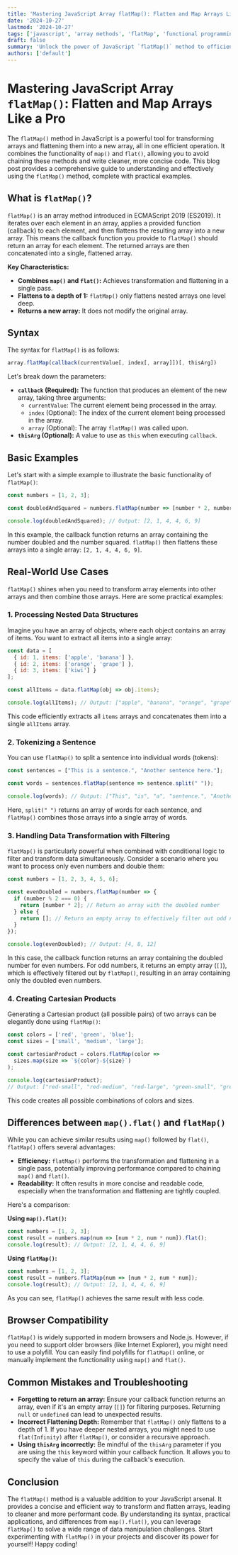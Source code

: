 ```yaml
---
title: 'Mastering JavaScript Array flatMap(): Flatten and Map Arrays Like a Pro'
date: '2024-10-27'
lastmod: '2024-10-27'
tags: ['javascript', 'array methods', 'flatMap', 'functional programming', 'data transformation', 'es6', 'web development', 'javascript tutorial']
draft: false
summary: 'Unlock the power of JavaScript `flatMap()` method to efficiently transform and flatten arrays in a single step. Learn how to use `flatMap()` with real-world examples and optimize your code for cleaner, more performant data manipulation.'
authors: ['default']
---
```


# Mastering JavaScript Array `flatMap()`: Flatten and Map Arrays Like a Pro

The `flatMap()` method in JavaScript is a powerful tool for transforming arrays and flattening them into a new array, all in one efficient operation. It combines the functionality of `map()` and `flat()`, allowing you to avoid chaining these methods and write cleaner, more concise code.  This blog post provides a comprehensive guide to understanding and effectively using the `flatMap()` method, complete with practical examples.

## What is `flatMap()`?

`flatMap()` is an array method introduced in ECMAScript 2019 (ES2019).  It iterates over each element in an array, applies a provided function (callback) to each element, and then flattens the resulting array into a new array.  This means the callback function you provide to `flatMap()` should return an array for each element.  The returned arrays are then concatenated into a single, flattened array.

**Key Characteristics:**

*   **Combines `map()` and `flat()`:**  Achieves transformation and flattening in a single pass.
*   **Flattens to a depth of 1:**  `flatMap()` only flattens nested arrays one level deep.
*   **Returns a new array:**  It does not modify the original array.

## Syntax

The syntax for `flatMap()` is as follows:

```javascript
array.flatMap(callback(currentValue[, index[, array]])[, thisArg])
```

Let's break down the parameters:

*   **`callback` (Required):**  The function that produces an element of the new array, taking three arguments:
    *   `currentValue`: The current element being processed in the array.
    *   `index` (Optional): The index of the current element being processed in the array.
    *   `array` (Optional): The array `flatMap()` was called upon.
*   **`thisArg` (Optional):**  A value to use as `this` when executing `callback`.

## Basic Examples

Let's start with a simple example to illustrate the basic functionality of `flatMap()`:

```javascript
const numbers = [1, 2, 3];

const doubledAndSquared = numbers.flatMap(number => [number * 2, number * number]);

console.log(doubledAndSquared); // Output: [2, 1, 4, 4, 6, 9]
```

In this example, the callback function returns an array containing the number doubled and the number squared. `flatMap()` then flattens these arrays into a single array: `[2, 1, 4, 4, 6, 9]`.

## Real-World Use Cases

`flatMap()` shines when you need to transform array elements into other arrays and then combine those arrays. Here are some practical examples:

### 1. Processing Nested Data Structures

Imagine you have an array of objects, where each object contains an array of items.  You want to extract all items into a single array:

```javascript
const data = [
  { id: 1, items: ['apple', 'banana'] },
  { id: 2, items: ['orange', 'grape'] },
  { id: 3, items: ['kiwi'] }
];

const allItems = data.flatMap(obj => obj.items);

console.log(allItems); // Output: ["apple", "banana", "orange", "grape", "kiwi"]
```

This code efficiently extracts all `items` arrays and concatenates them into a single `allItems` array.

### 2. Tokenizing a Sentence

You can use `flatMap()` to split a sentence into individual words (tokens):

```javascript
const sentences = ["This is a sentence.", "Another sentence here."];

const words = sentences.flatMap(sentence => sentence.split(" "));

console.log(words); // Output: ["This", "is", "a", "sentence.", "Another", "sentence", "here."]
```

Here, `split(" ")` returns an array of words for each sentence, and `flatMap()` combines those arrays into a single array of words.

### 3. Handling Data Transformation with Filtering

`flatMap()` is particularly powerful when combined with conditional logic to filter and transform data simultaneously.  Consider a scenario where you want to process only even numbers and double them:

```javascript
const numbers = [1, 2, 3, 4, 5, 6];

const evenDoubled = numbers.flatMap(number => {
  if (number % 2 === 0) {
    return [number * 2]; // Return an array with the doubled number
  } else {
    return []; // Return an empty array to effectively filter out odd numbers
  }
});

console.log(evenDoubled); // Output: [4, 8, 12]
```

In this case, the callback function returns an array containing the doubled number for even numbers. For odd numbers, it returns an empty array (`[]`), which is effectively filtered out by `flatMap()`, resulting in an array containing only the doubled even numbers.

### 4. Creating Cartesian Products

Generating a Cartesian product (all possible pairs) of two arrays can be elegantly done using `flatMap()`:

```javascript
const colors = ['red', 'green', 'blue'];
const sizes = ['small', 'medium', 'large'];

const cartesianProduct = colors.flatMap(color =>
  sizes.map(size => `${color}-${size}`)
);

console.log(cartesianProduct);
// Output: ["red-small", "red-medium", "red-large", "green-small", "green-medium", "green-large", "blue-small", "blue-medium", "blue-large"]
```

This code creates all possible combinations of colors and sizes.

## Differences between `map().flat()` and `flatMap()`

While you can achieve similar results using `map()` followed by `flat()`, `flatMap()` offers several advantages:

*   **Efficiency:**  `flatMap()` performs the transformation and flattening in a single pass, potentially improving performance compared to chaining `map()` and `flat()`.
*   **Readability:**  It often results in more concise and readable code, especially when the transformation and flattening are tightly coupled.

Here's a comparison:

**Using `map().flat()`:**

```javascript
const numbers = [1, 2, 3];
const result = numbers.map(num => [num * 2, num * num]).flat();
console.log(result); // Output: [2, 1, 4, 4, 6, 9]
```

**Using `flatMap()`:**

```javascript
const numbers = [1, 2, 3];
const result = numbers.flatMap(num => [num * 2, num * num]);
console.log(result); // Output: [2, 1, 4, 4, 6, 9]
```

As you can see, `flatMap()` achieves the same result with less code.

## Browser Compatibility

`flatMap()` is widely supported in modern browsers and Node.js.  However, if you need to support older browsers (like Internet Explorer), you might need to use a polyfill. You can easily find polyfills for `flatMap()` online, or manually implement the functionality using `map()` and `flat()`.

## Common Mistakes and Troubleshooting

*   **Forgetting to return an array:** Ensure your callback function returns an array, even if it's an empty array (`[]`) for filtering purposes. Returning `null` or `undefined` can lead to unexpected results.
*   **Incorrect Flattening Depth:** Remember that `flatMap()` only flattens to a depth of 1. If you have deeper nested arrays, you might need to use `flat(Infinity)` after `flatMap()`, or consider a recursive approach.
*   **Using `thisArg` incorrectly:** Be mindful of the `thisArg` parameter if you are using the `this` keyword within your callback function.  It allows you to specify the value of `this` during the callback's execution.

## Conclusion

The `flatMap()` method is a valuable addition to your JavaScript arsenal.  It provides a concise and efficient way to transform and flatten arrays, leading to cleaner and more performant code. By understanding its syntax, practical applications, and differences from `map().flat()`, you can leverage `flatMap()` to solve a wide range of data manipulation challenges.  Start experimenting with `flatMap()` in your projects and discover its power for yourself!  Happy coding!